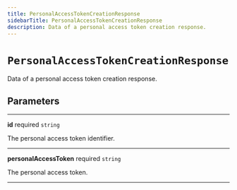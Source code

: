 ```yaml
---
title: PersonalAccessTokenCreationResponse
sidebarTitle: PersonalAccessTokenCreationResponse
description: Data of a personal access token creation response.
---
```


# `PersonalAccessTokenCreationResponse`

Data of a personal access token creation response.

## Parameters

---

**<span className="parameter-name">id</span>** <span className="optional-status">required</span> <code>string</code>

The personal access token identifier.

---

**<span className="parameter-name">personalAccessToken</span>** <span className="optional-status">required</span> <code>string</code>

The personal access token.

---
